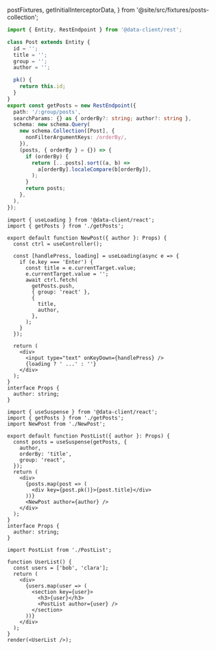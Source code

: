   postFixtures,
  getInitialInterceptorData,
} from '@site/src/fixtures/posts-collection';

<HooksPlayground fixtures={postFixtures} getInitialInterceptorData={getInitialInterceptorData} row defaultTab={props.defaultTab}>

```ts title="getPosts" {20-27}
import { Entity, RestEndpoint } from '@data-client/rest';

class Post extends Entity {
  id = '';
  title = '';
  group = '';
  author = '';

  pk() {
    return this.id;
  }
}
export const getPosts = new RestEndpoint({
  path: '/:group/posts',
  searchParams: {} as { orderBy?: string; author?: string },
  schema: new schema.Query(
    new schema.Collection([Post], {
      nonFilterArgumentKeys: /orderBy/,
    }),
    (posts, { orderBy } = {}) => {
      if (orderBy) {
        return [...posts].sort((a, b) =>
          a[orderBy].localeCompare(b[orderBy]),
        );
      }
      return posts;
    },
  ),
});
```

```tsx title="NewPost" collapsed
import { useLoading } from '@data-client/react';
import { getPosts } from './getPosts';

export default function NewPost({ author }: Props) {
  const ctrl = useController();

  const [handlePress, loading] = useLoading(async e => {
    if (e.key === 'Enter') {
      const title = e.currentTarget.value;
      e.currentTarget.value = '';
      await ctrl.fetch(
        getPosts.push,
        { group: 'react' },
        {
          title,
          author,
        },
      );
    }
  });

  return (
    <div>
      <input type="text" onKeyDown={handlePress} />
      {loading ? ' ...' : ''}
    </div>
  );
}
interface Props {
  author: string;
}
```

```tsx title="PostList" collapsed {8}
import { useSuspense } from '@data-client/react';
import { getPosts } from './getPosts';
import NewPost from './NewPost';

export default function PostList({ author }: Props) {
  const posts = useSuspense(getPosts, {
    author,
    orderBy: 'title',
    group: 'react',
  });
  return (
    <div>
      {posts.map(post => (
        <div key={post.pk()}>{post.title}</div>
      ))}
      <NewPost author={author} />
    </div>
  );
}
interface Props {
  author: string;
}
```

```tsx title="UserList" collapsed
import PostList from './PostList';

function UserList() {
  const users = ['bob', 'clara'];
  return (
    <div>
      {users.map(user => (
        <section key={user}>
          <h3>{user}</h3>
          <PostList author={user} />
        </section>
      ))}
    </div>
  );
}
render(<UserList />);
```

</HooksPlayground>
